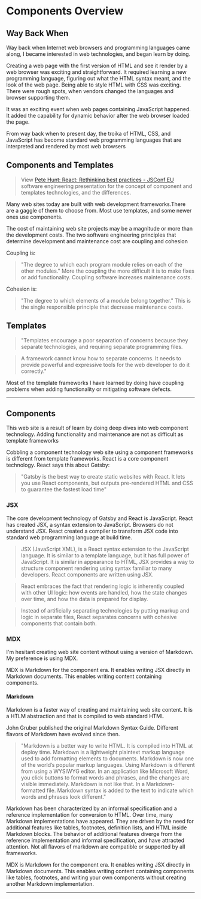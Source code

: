 # Components Overview


## Way Back When

Way back when Internet web browsers and programming languages came along, I became interested in web technologies, and began learn by doing.

Creating a web page with the first version  of HTML and see it render by a web browser was exciting and straightforward. It required  learning a new programming language, figuring out what the HTML syntax meant, and the look of the web page. Being able to style HTML with CSS was exciting. There were rough spots, when vendors changed the languages and browser supporting them.

It was an exciting event when web pages containing JavaScript happened. It added the capability for dynamic behavior after the web browser  loaded the page.

From way back when to present day, the troika of HTML, CSS, and JavaScript has become standard web programming languages that are interpreted and rendered by most web browsers



## Components and Templates

> View [Pete Hunt: React: Rethinking best practices - JSConf EU](https://www.youtube.com/watch?v=x7cQ3mrcKaY) software engineering presentation for the concept of component and templates technologies, and the differences.

Many web sites today are built with web development frameworks.There are a  gaggle of them to choose from. Most use templates, and some newer ones use components.

The cost of maintaining web site projects may be a magnitude or more than the development costs. The two software engineering principles  that determine development and maintenance  cost are coupling and cohesion

Coupling is:
> "The degree to which each program module relies on each of the other modules." More the coupling the more difficult it is to make fixes or add functionality. Coupling software increases maintenance costs.

Cohesion is:
> "The degree to which elements of a module belong together." This is the single responsible principle that decrease maintenance costs.

## Templates

> "Templates encourage a poor separation of concerns because they separate technologies, and requiring separate programming files. 

> A framework cannot know how to separate concerns. It needs to provide powerful and expressive tools for the web developer to do it correctly."

Most of the template frameworks I have learned by doing have coupling problems when adding functionality or mitigating  software defects.

***

## Components

This web site is a result of learn by doing deep dives into web component technology. Adding functionality and maintenance are  not as difficult as template frameworks

Cobbling a component technology web site using a component frameworks is different from template frameworks. React is a core component technology. React says this about Gatsby:

> "Gatsby is the best way to create static websites with React. It lets you use React components, but outputs pre-rendered HTML and CSS to guarantee the fastest load time"

### JSX

The core development technology of Gatsby and React is JavaScript. React has created JSX, a syntax extension to JavaScript. Browsers do not understand JSX. React created a compiler to transform JSX code into standard web programming language at build time.

> JSX (JavaScript XML), is a React syntax extension to the JavaScript language. It is similar to a template language, but it has full power of JavaScript. It is similar in appearance to HTML, JSX provides a way to structure component rendering using syntax familiar to many developers. React components are written using JSX. 


> React embraces the fact that rendering logic is inherently coupled with other UI logic: how events are handled, how the state changes over time, and how the data is prepared for display.

> Instead of artificially separating technologies by putting markup and logic in separate files, React separates concerns with cohesive components that contain both.

### MDX

I'm hesitant creating web site content without using a version of Markdown. My preference is using MDX.

MDX is Markdown for the component era. It enables writing JSX directly in Markdown documents. This enables writing  content containing components.

#### Markdown

Markdown is a faster way of creating and maintaining web site content. It is a HTLM abstraction and that is compiled to web standard HTML

John Gruber published the original Markdown Syntax Guide. Different flavors of Markdown have evolved since then.

> "Markdown is a better way to write HTML. It is compiled into HTML at deploy time. Markdown is a lightweight plaintext markup language used to add formatting elements to documents. Markdown is now one of the world’s popular markup languages. Using Markdown is different from using a WYSIWYG editor. In an application like Microsoft Word, you click buttons to format words and phrases, and the changes are visible immediately. Markdown is not like that. In a Markdown-formatted file. Markdown syntax is added to the text to indicate which words and phrases look different."

Markdown has been characterized by an informal specification and a reference implementation for conversion to HTML. Over time, many Markdown implementations have appeared. They are driven by the need for additional features like tables, footnotes, definition lists, and HTML inside Markdown blocks. The behavior of additional features diverge from the reference implementation and informal specification, and have attracted attention. Not all flavors of markdown are compatible or supported by all frameworks.

MDX is Markdown for the component era. It enables writing JSX directly in Markdown documents. This enables writing  content containing components like tables, footnotes, and writing your own components without creating another Markdown implementation. 

***
